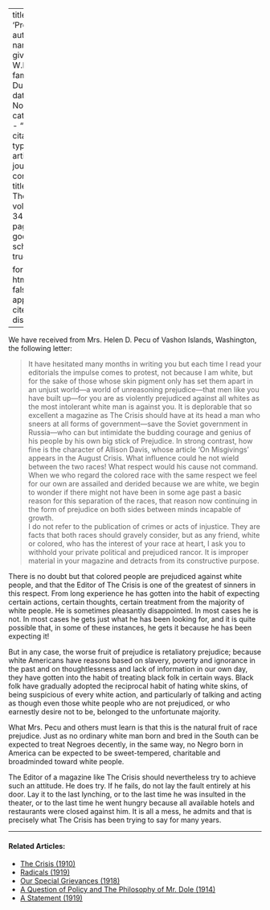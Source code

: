 
---
title: 'Prejudice'
author:
  - name:
      given: W.E.B.
      family: Du Bois
date: Nov. 1927
categories: 
  - ""
citation: 
  type: article-journal
  container-title: The Crisis
  volume: 34
  issue: 9
  page: 311
google-scholar: true

format:
  html:
    toc: false
    appendix-cite-as: display
---


We have received from Mrs. Helen D. Pecu of Vashon Islands, Washington, the following letter:

> It have hesitated many months in writing you but each time I read your editorials the impulse comes to protest, not because I am white, but for the sake of those whose skin pigment only has set them apart in an unjust world---a world of unreasoning prejudice---that men like you have built up---for you are as violently prejudiced against all whites as the most intolerant white man is against you. It is deplorable that so excellent a magazine as <span class = "small-caps">The Crisis</span>  should have at its head a man who sneers at all forms of government---save the Soviet government in Russia---who can but intimidate the budding courage and genius of his people by his own big stick of Prejudice. In strong contrast, how fine is the character of Allison Davis, whose article 'On Misgivings' appears in the August Crisis. What influence could he not wield between the two races! What respect would his cause not command. When we who regard the colored race with the same respect we feel for our own are assailed and derided because we are white, we begin to wonder if there might not have been in some age past a basic reason for this separation of the races, that reason now continuing in the form of prejudice on both sides between minds incapable of growth.    
> I do not refer to the publication of crimes or acts of injustice. They are facts that both races should gravely consider, but as any friend, white or colored, who has the interest of your race at heart, I ask you to withhold your private political and prejudiced rancor. It is improper material in your magazine and detracts from its constructive purpose.

There is no doubt but that colored people are prejudiced against white people, and that the Editor of <span class = "small-caps">The Crisis</span> is one of the greatest of sinners in this respect. From long experience he has gotten into the habit of expecting certain actions, certain thoughts, certain treatment from the majority of white people. He is sometimes pleasantly disappointed. In most cases he is not. In most cases he gets just what he has been looking for, and it is quite possible that, in some of these instances, he gets it because he has been expecting it!

But in any case, the worse fruit of prejudice is retaliatory prejudice; because white Americans have reasons based on slavery, poverty and ignorance in the past and on thoughtlessness and lack of information in our own day, they have gotten into the habit of treating black folk in certain ways. Black folk have gradually adopted the reciprocal habit of hating white skins, of being suspicious of every white action, and particularly of talking and acting as though even those white people who are not prejudiced, or who earnestly desire not to be, belonged to the unfortunate majority.

What Mrs. Pecu and others must learn is that this is the natural fruit of race prejudice. Just as no ordinary white man born and bred in the South can be expected to treat Negroes decently, in the same way, no Negro born in America can be expected to be sweet-tempered, charitable and broadminded toward white people.

The Editor of a magazine like <span class = "small-caps">The Crisis</span> should nevertheless try to achieve such an attitude. He does try. If he fails, do not lay the fault entirely at his door. Lay it to the last lynching, or to the last time he was insulted in the theater, or to the last time he went hungry because all available hotels and restaurants were closed against him. It is all a mess, he admits and that is precisely what <span class = "small-caps">The Crisis</span> has been trying to say for many years.

<!-- Similar articles start here -->

<hr>
#### Related Articles:

* [The Crisis (1910)](/Volumes/01/01/TheCrisis.html)
* [Radicals (1919)](/Volumes/19/02/radicals.html)
* [Our Special Grievances (1918)](/Volumes/16/05/our_special_greivances.html)
* [A Question of Policy and The Philosophy of Mr. Dole (1914)](/Volumes/08/01/question_of_policy.html)
* [A Statement (1919)](/Volumes/19/01/statement.html)

<!-- Similar articles end here -->